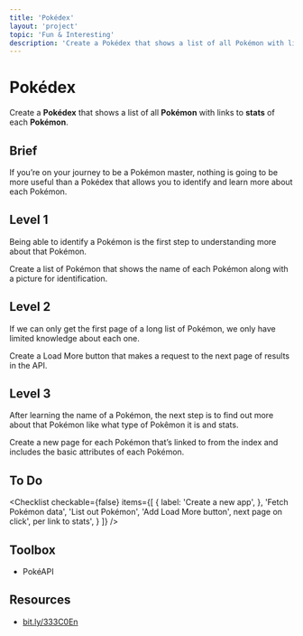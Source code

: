 ```yaml
---
title: 'Pokédex'
layout: 'project'
topic: 'Fun & Interesting'
description: 'Create a Pokédex that shows a list of all Pokémon with links to stats of each Pokémon.'
---
```



<ProjectHeader>

# Pokédex

Create a <strong className="color-blue">Pokédex</strong> that shows a list of all <strong className="color-purple">Pokémon</strong> with links to <strong className="color-purple">stats</strong> of each <strong className="color-purple">Pokémon</strong>.

</ProjectHeader>

<ProjectContent>

## Brief

If you’re on your journey to be a Pokémon master, nothing is going to be more useful than a Pokédex that allows you to identify and learn more about each Pokémon.

## Level 1

Being able to identify a Pokémon is the first step to understanding more about that Pokémon.

Create a list of Pokémon that shows the name of each Pokémon along with a picture for identification.

<LoginRequired>

## Level 2

If we can only get the first page of a long list of Pokémon, we only have limited knowledge about each one.

Create a Load More button that makes a request to the next page of results in the API.

## Level 3

After learning the name of a Pokémon, the next step is to find out more about that Pokémon like what type of Pokêmon it is and stats.

Create a new page for each Pokémon that’s linked to from the index and includes the basic attributes of each Pokémon.

</LoginRequired>

</ProjectContent>

<ProjectSidebar>

## To Do

<Checklist checkable={false} items={[
  {
 label: 'Create a new app',
 },
 'Fetch Pokémon data',
 'List out Pokémon',
 'Add Load More button',
 next page on click',
 per link to stats',
 }
]} />

## Toolbox
- PokéAPI

## Resources
- [bit.ly/333C0En](https://bit.ly/333C0En)

</ProjectSidebar>